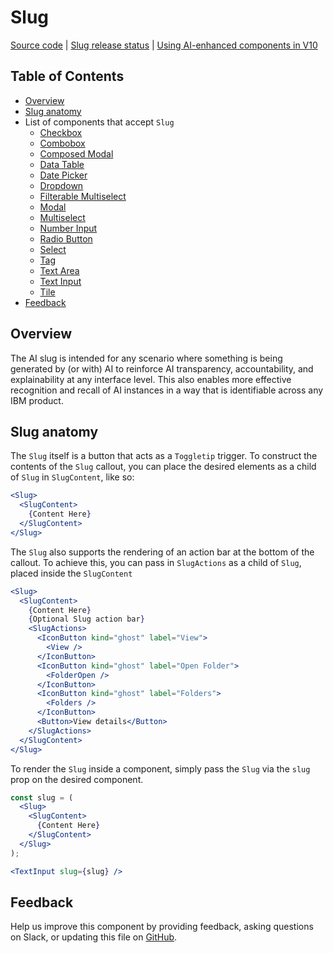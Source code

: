 # Slug

[Source code](https://github.com/carbon-design-system/carbon/tree/main/packages/react/src/components/Slug)
|
[Slug release status](https://airtable.com/appCAqlGVN8tRUbAp/shr71ZyLlIGORz3Vh/tblHqPusgkK8hIeHo)
|
[Using AI-enhanced components in V10](https://github.com/carbon-design-system/carbon-for-ai/blob/main/docs/support-for-carbon-v10.md)

## Table of Contents

- [Overview](#overview)
- [Slug anatomy](#slug-anatomy)
- List of components that accept `Slug`
  - [Checkbox](?path=/story/experimental-unstable-slug-examples--checkbox)
  - [Combobox](?path=/story/experimental-unstable-slug-examples--combobox)
  - [Composed Modal](?path=/story/experimental-unstable-slug-examples--composed-modal)
  - [Data Table](?path=/story/experimental-unstable-slug-datatable--slug-with-expansion)
  - [Date Picker](?path=/story/experimental-unstable-slug-examples--date-picker)
  - [Dropdown](?path=/story/experimental-unstable-slug-examples--dropdown)
  - [Filterable Multiselect](?path=/story/experimental-unstable-slug-examples--filterable-multiselect)
  - [Modal](?path=/story/experimental-unstable-slug-examples--modal)
  - [Multiselect](?path=/story/experimental-unstable-slug-examples--multiselect)
  - [Number Input](?path=/story/experimental-unstable-slug-examples--number-input)
  - [Radio Button](?path=/story/experimental-unstable-slug-examples--radio-button)
  - [Select](?path=/story/experimental-unstable-slug-examples--select)
  - [Tag](?path=/story/experimental-unstable-slug-examples--tag)
  - [Text Area](?path=/story/experimental-unstable-slug-examples--text-area)
  - [Text Input](?path=/story/experimental-unstable-slug-examples--text-input)
  - [Tile](?path=/story/experimental-unstable-slug-examples--tile)
- [Feedback](#feedback)

## Overview

The AI slug is intended for any scenario where something is being generated by
(or with) AI to reinforce AI transparency, accountability, and explainability at
any interface level. This also enables more effective recognition and recall of
AI instances in a way that is identifiable across any IBM product.

## Slug anatomy

The `Slug` itself is a button that acts as a `Toggletip` trigger. To construct
the contents of the `Slug` callout, you can place the desired elements as a
child of `Slug` in `SlugContent`, like so:

```jsx
<Slug>
  <SlugContent>
    {Content Here}
  </SlugContent>
</Slug>
```

The `Slug` also supports the rendering of an action bar at the bottom of the
callout. To achieve this, you can pass in `SlugActions` as a child of `Slug`,
placed inside the `SlugContent`

```jsx
<Slug>
  <SlugContent>
    {Content Here}
    {Optional Slug action bar}
    <SlugActions>
      <IconButton kind="ghost" label="View">
        <View />
      </IconButton>
      <IconButton kind="ghost" label="Open Folder">
        <FolderOpen />
      </IconButton>
      <IconButton kind="ghost" label="Folders">
        <Folders />
      </IconButton>
      <Button>View details</Button>
    </SlugActions>
  </SlugContent>
</Slug>
```

To render the `Slug` inside a component, simply pass the `Slug` via the `slug`
prop on the desired component.

```jsx
const slug = (
  <Slug>
    <SlugContent>
      {Content Here}
    </SlugContent>
  </Slug>
);

<TextInput slug={slug} />
```

## Feedback

Help us improve this component by providing feedback, asking questions on Slack,
or updating this file on
[GitHub](https://github.com/carbon-design-system/carbon/edit/main/packages/react/src/components/Slug/SlugExamples.mdx).
